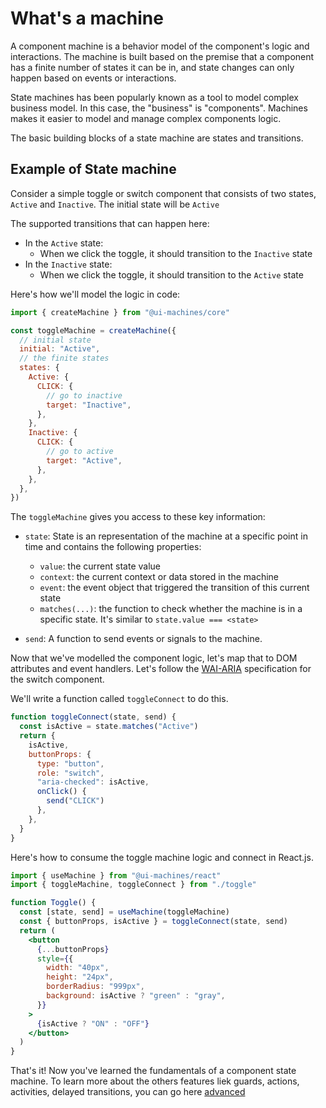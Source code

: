 # What's a machine

A component machine is a behavior model of the component's logic and interactions. The machine is
built based on the premise that a component has a finite number of states it can be in, and state
changes can only happen based on events or interactions.

State machines has been popularly known as a tool to model complex business model. In this case, the
"business" is "components". Machines makes it easier to model and manage complex components logic.

The basic building blocks of a state machine are states and transitions.

## Example of State machine

Consider a simple toggle or switch component that consists of two states, `Active` and `Inactive`.
The initial state will be `Active`

The supported transitions that can happen here:

- In the `Active` state:
  - When we click the toggle, it should transition to the `Inactive` state
- In the `Inactive` state:
  - When we click the toggle, it should transition to the `Active` state

Here's how we'll model the logic in code:

```jsx
import { createMachine } from "@ui-machines/core"

const toggleMachine = createMachine({
  // initial state
  initial: "Active",
  // the finite states
  states: {
    Active: {
      CLICK: {
        // go to inactive
        target: "Inactive",
      },
    },
    Inactive: {
      CLICK: {
        // go to active
        target: "Active",
      },
    },
  },
})
```

The `toggleMachine` gives you access to these key information:

- `state`: State is an representation of the machine at a specific point in time and contains the
  following properties:

  - `value`: the current state value
  - `context`: the current context or data stored in the machine
  - `event`: the event object that triggered the transition of this current state
  - `matches(...)`: the function to check whether the machine is in a specific state. It's similar
    to `state.value === <state>`

- `send`: A function to send events or signals to the machine.

Now that we've modelled the component logic, let's map that to DOM attributes and event handlers.
Let's follow the
[WAI-ARIA](https://www.w3.org/TR/wai-aria-practices/examples/checkbox/checkbox-1/checkbox-1.html)
specification for the switch component.

We'll write a function called `toggleConnect` to do this.

```jsx
function toggleConnect(state, send) {
  const isActive = state.matches("Active")
  return {
    isActive,
    buttonProps: {
      type: "button",
      role: "switch",
      "aria-checked": isActive,
      onClick() {
        send("CLICK")
      },
    },
  }
}
```

Here's how to consume the toggle machine logic and connect in React.js.

```jsx
import { useMachine } from "@ui-machines/react"
import { toggleMachine, toggleConnect } from "./toggle"

function Toggle() {
  const [state, send] = useMachine(toggleMachine)
  const { buttonProps, isActive } = toggleConnect(state, send)
  return (
    <button
      {...buttonProps}
      style={{
        width: "40px",
        height: "24px",
        borderRadius: "999px",
        background: isActive ? "green" : "gray",
      }}
    >
      {isActive ? "ON" : "OFF"}
    </button>
  )
}
```

That's it! Now you've learned the fundamentals of a component state machine. To learn more about the
others features liek guards, actions, activities, delayed transitions, you can go here
[advanced](/advanced-concepts)
